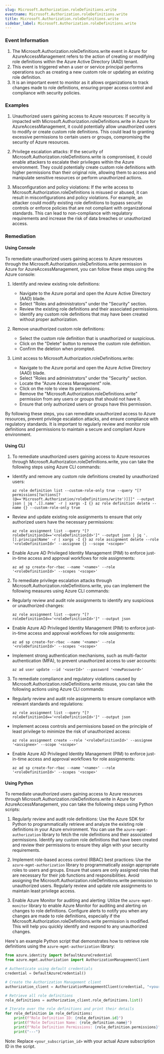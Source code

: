 ```yaml
--- 
slug: Microsoft.Authorization.roleDefinitions.write
eventname: Microsoft.Authorization.roleDefinitions.write
title: Microsoft.Authorization.roleDefinitions.write
sidebar_label: Microsoft.Authorization.roleDefinitions.write
---
```

                       
### Event Information

1. The Microsoft.Authorization.roleDefinitions.write event in Azure for AzureAccessManagement refers to the action of creating or modifying role definitions within the Azure Active Directory (AAD) tenant.
2. This event is triggered when a user or service principal performs operations such as creating a new custom role or updating an existing role definition.
3. It is an important event to monitor as it allows organizations to track changes made to role definitions, ensuring proper access control and compliance with security policies.


### Examples

1. Unauthorized users gaining access to Azure resources: If security is impacted with Microsoft.Authorization.roleDefinitions.write in Azure for AzureAccessManagement, it could potentially allow unauthorized users to modify or create custom role definitions. This could lead to granting excessive permissions to certain users or groups, compromising the security of Azure resources.

2. Privilege escalation attacks: If the security of Microsoft.Authorization.roleDefinitions.write is compromised, it could enable attackers to escalate their privileges within the Azure environment. They could potentially create custom role definitions with higher permissions than their original role, allowing them to access and manipulate sensitive resources or perform unauthorized actions.

3. Misconfiguration and policy violations: If the write access to Microsoft.Authorization.roleDefinitions is misused or abused, it can result in misconfigurations and policy violations. For example, an attacker could modify existing role definitions to bypass security controls or enforce policies that are not compliant with organizational standards. This can lead to non-compliance with regulatory requirements and increase the risk of data breaches or unauthorized access.

### Remediation

#### Using Console

To remediate unauthorized users gaining access to Azure resources through the Microsoft.Authorization.roleDefinitions.write permission in Azure for AzureAccessManagement, you can follow these steps using the Azure console:

1. Identify and review existing role definitions: 
   - Navigate to the Azure portal and open the Azure Active Directory (AAD) blade.
   - Select "Roles and administrators" under the "Security" section.
   - Review the existing role definitions and their associated permissions.
   - Identify any custom role definitions that may have been created without proper authorization.

2. Remove unauthorized custom role definitions:
   - Select the custom role definition that is unauthorized or suspicious.
   - Click on the "Delete" button to remove the custom role definition.
   - Confirm the deletion when prompted.

3. Limit access to Microsoft.Authorization.roleDefinitions.write:
   - Navigate to the Azure portal and open the Azure Active Directory (AAD) blade.
   - Select "Roles and administrators" under the "Security" section.
   - Locate the "Azure Access Management" role.
   - Click on the role to view its permissions.
   - Remove the "Microsoft.Authorization.roleDefinitions.write" permission from any users or groups that should not have it.
   - Ensure that only authorized users or groups have this permission.

By following these steps, you can remediate unauthorized access to Azure resources, prevent privilege escalation attacks, and ensure compliance with regulatory standards. It is important to regularly review and monitor role definitions and permissions to maintain a secure and compliant Azure environment.

#### Using CLI

1. To remediate unauthorized users gaining access to Azure resources through Microsoft.Authorization.roleDefinitions.write, you can take the following steps using Azure CLI commands:

- Identify and remove any custom role definitions created by unauthorized users:
  ```
  az role definition list --custom-role-only true --query "[?permissions[?actions[?(@=='Microsoft.Authorization/roleDefinitions/write')]]]" --output json | jq '.[].name' -r | xargs -I {} az role definition delete --name {} --custom-role-only true
  ```

- Review and update existing role assignments to ensure that only authorized users have the necessary permissions:
  ```
  az role assignment list --query "[?roleDefinitionId=='<roleDefinitionId>']" --output json | jq '.[].principalName' -r | xargs -I {} az role assignment delete --role '<roleDefinitionId>' --assignee {} --scope '<scope>'
  ```

- Enable Azure AD Privileged Identity Management (PIM) to enforce just-in-time access and approval workflows for role assignments:
  ```
  az ad sp create-for-rbac --name '<name>' --role '<roleDefinitionId>' --scopes '<scope>'
  ```

2. To remediate privilege escalation attacks through Microsoft.Authorization.roleDefinitions.write, you can implement the following measures using Azure CLI commands:

- Regularly review and audit role assignments to identify any suspicious or unauthorized changes:
  ```
  az role assignment list --query "[?roleDefinitionId=='<roleDefinitionId>']" --output json
  ```

- Enable Azure AD Privileged Identity Management (PIM) to enforce just-in-time access and approval workflows for role assignments:
  ```
  az ad sp create-for-rbac --name '<name>' --role '<roleDefinitionId>' --scopes '<scope>'
  ```

- Implement strong authentication mechanisms, such as multi-factor authentication (MFA), to prevent unauthorized access to user accounts:
  ```
  az ad user update --id '<userId>' --password '<newPassword>'
  ```

3. To remediate compliance and regulatory violations caused by Microsoft.Authorization.roleDefinitions.write misuse, you can take the following actions using Azure CLI commands:

- Regularly review and audit role assignments to ensure compliance with relevant standards and regulations:
  ```
  az role assignment list --query "[?roleDefinitionId=='<roleDefinitionId>']" --output json
  ```

- Implement access controls and permissions based on the principle of least privilege to minimize the risk of unauthorized access:
  ```
  az role assignment create --role '<roleDefinitionId>' --assignee '<assignee>' --scope '<scope>'
  ```

- Enable Azure AD Privileged Identity Management (PIM) to enforce just-in-time access and approval workflows for role assignments:
  ```
  az ad sp create-for-rbac --name '<name>' --role '<roleDefinitionId>' --scopes '<scope>'
  ```

#### Using Python

To remediate unauthorized users gaining access to Azure resources through Microsoft.Authorization.roleDefinitions.write in Azure for AzureAccessManagement, you can take the following steps using Python scripts:

1. Regularly review and audit role definitions: Use the Azure SDK for Python to programmatically retrieve and analyze the existing role definitions in your Azure environment. You can use the `azure-mgmt-authorization` library to fetch the role definitions and their associated permissions. Identify any custom role definitions that have been created and review their permissions to ensure they align with your security requirements.

2. Implement role-based access control (RBAC) best practices: Use the `azure-mgmt-authorization` library to programmatically assign appropriate roles to users and groups. Ensure that users are only assigned roles that are necessary for their job functions and responsibilities. Avoid assigning the Microsoft.Authorization.roleDefinitions.write permission to unauthorized users. Regularly review and update role assignments to maintain least privilege access.

3. Enable Azure Monitor for auditing and alerting: Utilize the `azure-mgmt-monitor` library to enable Azure Monitor for auditing and alerting on changes to role definitions. Configure alerts to notify you when any changes are made to role definitions, especially if the Microsoft.Authorization.roleDefinitions.write permission is modified. This will help you quickly identify and respond to any unauthorized changes.

Here's an example Python script that demonstrates how to retrieve role definitions using the `azure-mgmt-authorization` library:

```python
from azure.identity import DefaultAzureCredential
from azure.mgmt.authorization import AuthorizationManagementClient

# Authenticate using default credentials
credential = DefaultAzureCredential()

# Create the Authorization Management client
authorization_client = AuthorizationManagementClient(credential, "<your_subscription_id>")

# Retrieve all role definitions
role_definitions = authorization_client.role_definitions.list()

# Iterate over the role definitions and print their details
for role_definition in role_definitions:
    print(f"Role Definition ID: {role_definition.id}")
    print(f"Role Definition Name: {role_definition.name}")
    print(f"Role Definition Permissions: {role_definition.permissions}")
    print("---")
```

Note: Replace `<your_subscription_id>` with your actual Azure subscription ID in the script.


 